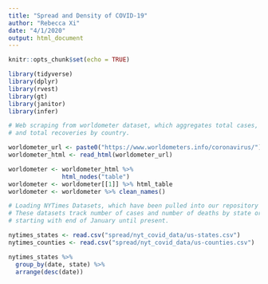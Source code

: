 ```yaml
---
title: "Spread and Density of COVID-19"
author: "Rebecca Xi"
date: "4/1/2020"
output: html_document
---
```


```r
knitr::opts_chunk$set(echo = TRUE)

library(tidyverse)
library(dplyr)
library(rvest)
library(gt)
library(janitor)
library(infer)

# Web scraping from worldometer dataset, which aggregates total cases, total deaths,
# and total recoveries by country.

worldometer_url <- paste0("https://www.worldometers.info/coronavirus/")
worldometer_html <- read_html(worldometer_url)

worldometer <- worldometer_html %>% 
               html_nodes("table")
worldometer <- worldometer[[1]] %>% html_table
worldometer <- worldometer %>% clean_names()

# Loading NYTimes Datasets, which have been pulled into our repository under nyt_covid_data.
# These datasets track number of cases and number of deaths by state or county by day, 
# starting with end of January until present.

nytimes_states <- read.csv("spread/nyt_covid_data/us-states.csv")
nytimes_counties <- read.csv("spread/nyt_covid_data/us-counties.csv")

```

```r

nytimes_states %>%
  group_by(date, state) %>%
  arrange(desc(date))
```



